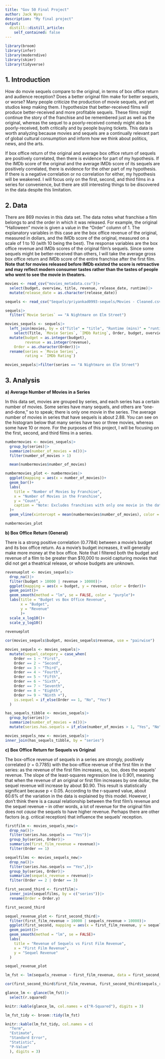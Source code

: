 ```yaml
---
title: "Gov 50 Final Project"
author: Jack Wyss
description: "My final project"
output:
  distill::distill_article:
    self_contained: false
---
```


```r
library(broom)
library(infer)
library(moderndive)
library(skimr)
library(tidyverse)
```



## 1. Introduction

How do movie sequels compare to the original, in terms of box office return and audience reception? Does a better original film make for better sequels, or worse? Many people criticize the production of movie sequels, and yet studios keep making them. I hypothesize that better-received films will produce better-received and more profitable sequels. These films might continue the story of the franchise and be remembered just as well as the original, whereas the sequel to a poorly-received comedy might also be poorly-received, both critically and by people buying tickets. This data is worth analyzing because movies and sequels are a continually relevant part of global cultural consumption and inform how we think about politics, news, and the arts.

If box office return of the original and average box office return of sequels are positively correlated, then there is evidence for part of my hypothesis. If the IMDb score of the original and the average IMDb score of its sequels are positively correlated, there is evidence for the other part of my hypothesis. If there is a negative correlation or no correlation for either, my hypothesis will be weakened. I will focus only on the first, second, and third films in a series for convenience, but there are still interesting things to be discovered in the data despite this limitation.

## 2. Data

There are 869 movies in this data set. The data notes what franchise a film belongs to and the order in which it was released. For example, the original "Halloween" movie is given a value in the "Order" column of 1. The explanatory variables in this case are the box office revenue of the original, measured in dollars, and the IMDb score of the original, measured on a scale of 1 to 10 (with 10 being the best). The response variables are the box office revenue and IMDb scores of the original film's sequels. Since some sequels might be better-received than others, I will take the average gross box office return and IMDb score of the entire franchise after the first film. **Note that for movies released before IMDb existed the score is retroactive and may reflect modern consumer tastes rather than the tastes of people who went to see the movie in theaters.**


```r

movies <- read_csv("movies_metadata.csv")|>
  select(budget, overview, title, revenue, release_date, runtime)|>
  mutate(release_date = as.character(release_date))

sequels <- read_csv("Sequels/priyankad0993-sequels/Movies - Cleaned.csv")

sequels|>
  filter(`Movie Series` == "A Nightmare on Elm Street")

movies_sequels <- sequels|>
  left_join(movies, by = c("Title" = "title", "Runtime (mins)" = "runtime"))|>
    select(Title, `Movie Series`, `IMDb Rating`, Order, budget, overview, revenue, `Runtime (mins)`)|>
  mutate(budget = as.integer(budget),
         revenue = as.integer(revenue),
    Order = as.character(Order))|>
  rename(series = `Movie Series`,
         rating = `IMDb Rating`)

movies_sequels|>filter(series == "A Nightmare on Elm Street")

```

## 3. Analysis

**a) Average Number of Movies in a Series**


In this data set, movies are grouped by series, and each series has a certain number of movies. Some series have many sequels, and others are "one-and-done," so to speak; there is only one movie in the series. The average number of movies in series that have sequels is about 2.88. You can see on the histogram below that many series have two or three movies, whereas some have 10 or more. For the purposes of this project, I will be focusing on the first, second, and third films in a series.

```r

numbermovies <- movies_sequels|>
  group_by(series)|>
  summarize(number_of_movies = n())|>
  filter(number_of_movies > 1)

  mean(numbermovies$number_of_movies)
```
```r

numbermovies_plot <- numbermovies|>
  ggplot(mapping = aes(x = number_of_movies))+
  geom_bar()+
  labs(
    title = "Number of Movies by Franchise",
    x = "Number of Movies in the Franchise",
    y = "Count",
    caption = "Note: Excludes franchises with only one movie in the dataset."
  )+
  geom_vline(xintercept = mean(numbermovies$number_of_movies), color = "purple", size = 1.25)

numbermovies_plot

```

**b) Box Office Return (General)**

There is a strong positive correlation (0.7784) between a movie's budget and its box office return. As a movie's budget increases, it will generally make more money at the box office. Note that I filtered both the budget and revenue of a film to be greater than $10,000 to avoid capturing movies that did not get a theatrical release, or whose budgets are unknown.

```r

revenueplot <- movies_sequels|>
  drop_na()|>
  filter(budget > 10000 | revenue > 10000)|>
  ggplot(mapping = aes(x = budget, y = revenue, color = Order))+
  geom_point()+
  geom_smooth(method = "lm", se = FALSE, color = "purple")+
  labs(title = "Budget vs Box Office Revenue",
       x = "Budget",
       y = "Revenue"
       )+
  scale_x_log10()+
  scale_y_log10()
  
revenueplot

cor(movies_sequels$budget, movies_sequels$revenue, use = "pairwise")
```

```r


movies_sequels <- movies_sequels|>
  mutate(sequel_category = case_when(
    Order == 1 ~ "First",
    Order == 2 ~ "Second",
    Order == 3 ~ "Third",
    Order == 4 ~ "Fourth",
    Order == 5 ~ "Fifth",
    Order == 6 ~ "Sixth",
    Order == 7 ~ "Seventh",
    Order == 8 ~ "Eighth",
    Order >= 9 ~ "Ninth +"),
    is.sequel = if_else(Order == 1, "No", "Yes")
  )

has_sequels_tibble <- movies_sequels|>
  group_by(series)|>
  summarize(number_of_movies = n())|>
  mutate(series.has.sequels = if_else(number_of_movies > 1, "Yes", "No"))

movies_sequels_new <- movies_sequels|>
inner_join(has_sequels_tibble, by = "series")

```

**c) Box Office Return for Sequels vs Original**

The box-office revenue of sequels in a series are strongly, positively correlated (r = 0.7785) with the box-office revenue of the first film in the series: as the revenue of the first film increases, so, too, does the sequels' revenue. The slope of the least-squares regression line is 0.901, meaning that when the revenue of an original or first film increases by one dollar, the sequel revenue will increase by about $0.90. This result is statistically significant because p < 0.05. According to the r-squared value, about 60.6% of the variation in the data is explained by this model. However, I don't think there is a causal relationship between the first film's revenue and the sequel revenue -- in other words, a lot of revenue for the original film does not *cause* the sequels to have higher revenue. Perhaps there are other factors (e.g. critical reception) that influence the sequels' reception.

```r

firstfilm <- movies_sequels_new|>
  drop_na()|>
  filter(series.has.sequels == "Yes")|>
  group_by(series, Order)|>
  summarize(first_film_revenue = revenue)|>
  filter(Order == 1)

sequelfilms <- movies_sequels_new|>
  drop_na()|>
  filter(series.has.sequels == "Yes",)|>
  group_by(series, Order)|>
  summarize(sequels_revenue = revenue)|>
  filter(Order == 2 | Order == 3)

first_second_third <- firstfilm|>
  inner_join(sequelfilms, by = c("series"))|>
  rename(Order = Order.y)

first_second_third

sequel_revenue_plot <- first_second_third|>
  filter(first_film_revenue > 10000 | sequels_revenue > 10000)|>
  ggplot(first_second, mapping = aes(x = first_film_revenue, y = sequels_revenue, color = Order))+
  geom_point()+
  geom_smooth(method = "lm", se = FALSE)+
  labs(
    title = "Revenue of Sequels vs First Film Revenue",
    x = "First Film Revenue",
    y = "Sequel Revenue"
  )

sequel_revenue_plot

```

```r

lm_fst <- lm(sequels_revenue ~ first_film_revenue, data = first_second_third)

cor(first_second_third$first_film_revenue, first_second_third$sequels_revenue)

glance_lm <- glance(lm_fst)|>
  select(r.squared)

knitr::kable(glance_lm, col.names = c("R-Squared"), digits = 3)

lm_fst_tidy <- broom::tidy(lm_fst)

knitr::kable(lm_fst_tidy, col.names = c(
  "Term",
  "Estimate",
  "Standard Error",
  "Statistic",
  "P-Value"
  ), digits = 3)

```


